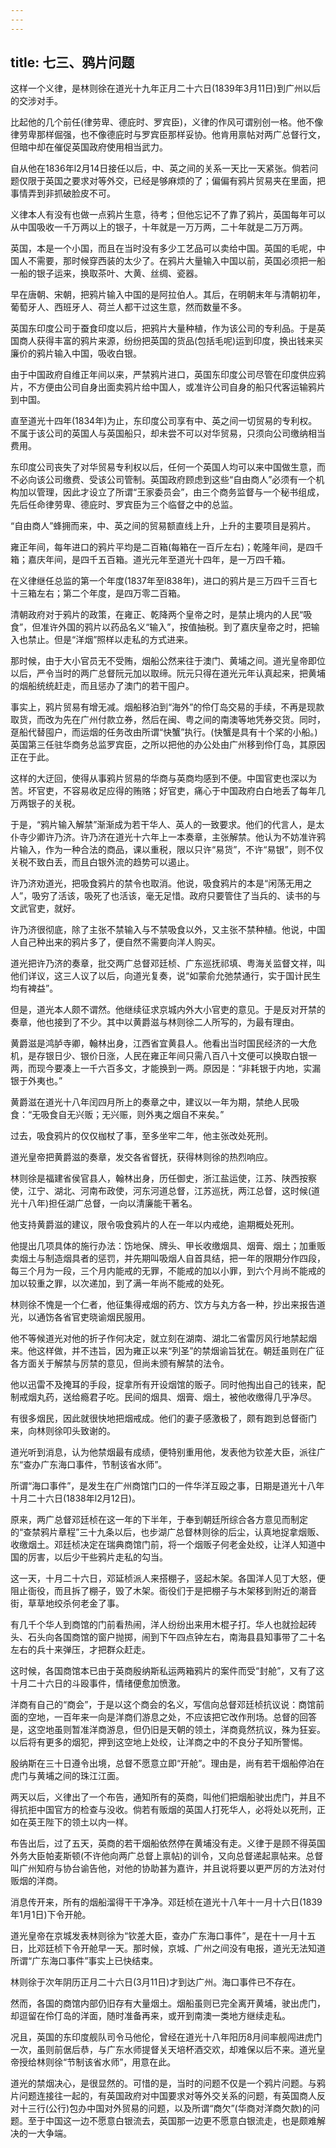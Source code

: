 ```yaml
---
---
---
```

title: 七三、鸦片问题
---



这样一个义律，是林则徐在道光十九年正月二十六日(1839年3月11日)到广州以后的交涉对手。

比起他的几个前任(律劳卑、德庇时、罗宾臣)，义律的作风可谓别创一格。他不像律劳卑那样倔强，也不像德庇时与罗宾臣那样妥协。他肯用禀帖对两广总督行文，但暗中却在催促英国政府使用相当武力。

自从他在1836年l2月14日接任以后，中、英之间的关系一天比一天紧张。倘若问题仅限于英国之要求对等外交，已经是够麻烦的了；偏偏有鸦片贸易夹在里面，把事情弄到非抓破脸皮不可。

义律本人有没有也做一点鸦片生意，待考；但他忘记不了靠了鸦片，英国每年可以从中国吸收一千万两以上的银子，十年就是一万万两，二十年就是二万万两。

英国，本是一个小国，而且在当时没有多少工艺品可以卖给中国。英国的毛呢，中国人不需要，那时候穿西装的太少了。在鸦片大量输入中国以前，英国必须把一船一船的银子运来，换取茶叶、大黄、丝绸、瓷器。

早在唐朝、宋朝，把鸦片输入中国的是阿拉伯人。其后，在明朝末年与清朝初年，葡萄牙人、西班牙人、荷兰人都干过这生意，然而数量不多。

英国东印度公司于蚕食印度以后，把鸦片大量种植，作为该公司的专利品。于是英国商人获得丰富的鸦片来源，纷纷把英国的货品(包括毛呢)运到印度，换出钱来买廉价的鸦片输入中国，吸收白银。

由于中国政府自维正年间以来，严禁鸦片进口，英国东印度公司尽管在印度供应鸦片，不方便由公司自身出面卖鸦片给中国人，或准许公司自身的船只代客运输鸦片到中国。

直至道光十四年(1834年)为止，东印度公司享有中、英之间一切贸易的专利权。不属于该公司的英国人与英国船只，却未尝不可以对华贸易，只须向公司缴纳相当费用。

东印度公司丧失了对华贸易专利权以后，任何一个英国人均可以来中国做生意，而不必向该公司缴费、受该公司管制。英国政府顾虑到这些“自由商人”必须有一个机构加以管理，因此才设立了所谓“王家委员会”，由三个商务监督与一个秘书组成，先后任命律劳卑、德庇时、罗宾臣为三个临督之中的总监。

“自由商人”蜂拥而来，中、英之间的贸易额直线上升，上升的主要项目是鸦片。

雍正年间，每年进口的鸦片平均是二百箱(每箱在一百斤左右)；乾隆年间，是四千箱；嘉庆年间，是四千五百箱。道光元年至道光十四年，是一万四千箱。

在义律继任总监的第一个年度(1837年至l838年)，进口的鸦片是三万四千三百七十三箱左右；第二个年度，是四万零二百箱。

清朝政府对于鸦片的政策，在雍正、乾降两个皇帝之时，是禁止境内的人民“吸食”，但准许外国的鸦片以药品名义“输入”，按值抽税。到了嘉庆皇帝之时，把输入也禁止。但是“洋烟”照样以走私的方式进来。

那时候，由于大小官员无不受贿，烟船公然来往于澳门、黄埔之间。道光皇帝即位以后，严令当时的两广总督阮元加以取缔。阮元只得在道光元年认真起来，把黄埔的烟船统统赶走，而且惩办了澳门的若干囤户。

事实上，鸦片贸易有增无减。烟船移泊到“海外”的伶仃岛交易的手续，不再是现款取货，而改为先在广州付款立券，然后在闽、粤之间的南澳等地凭券交货。同时，趸船代替囤户，而运烟的任务改由所谓“快蟹”执行。(快蟹是具有十个桨的小船。) 英国第三任驻华商务总监罗宾臣，之所以把他的办公处由广州移到伶仃岛，其原因正在于此。

这样的大迂回，使得从事鸦片贸易的华商与英商均感到不便。中国官吏也深以为苦。坏官吏，不容易收足应得的贿赂；好官吏，痛心于中国政府白白地丢了每年几万两银子的关税。

于是，“鸦片输入解禁”渐渐成为若干华人、英人的一致要求。他们的代言人，是太仆寺少卿许乃济。许乃济在道光十六年上一本奏章，主张解禁。他认为不妨准许鸦片输入，作为一种合法的商品，课以重税，限以只许“易货”，不许“易银”，则不仅关税不致白丢，而且白银外流的趋势可以遏止。

许乃济劝道光，把吸食鸦片的禁令也取消。他说，吸食鸦片的本是“闲荡无用之人”，吸穷了活该，吸死了也活该，毫无足惜。政府只要管住了当兵的、读书的与文武官吏，就好。

许乃济很彻底，除了主张不禁输入与不禁吸食以外，又主张不禁种植。他说，中国人自己种出来的鸦片多了，便自然不需要向洋人购买。

道光把许乃济的奏章，批交两广总督邓廷桢、广东巡抚祁填、粤海关监督文祥，叫他们详议，这三人议了以后，向道光复奏，说“如蒙俞允弛禁通行，实于国计民生均有裨益”。

但是，道光本人颇不谓然。他继续征求京城内外大小官吏的意见。于是反对开禁的奏章，他也接到了不少。其中以黄爵滋与林则徐二人所写的，为最有理由。

黄爵滋是鸿胪寺卿，翰林出身，江西省宜黄县人。他看出当时国民经济的一大危机，是存银日少、银价日涨，人民在雍正年间只需八百八十文便可以换取白银一两，而现今要凑上一千六百多文，才能换到一两。原因是：“非耗银于内地，实漏银于外夷也。”

黄爵滋在道光十八年闰四月所上的奏章之中，建议以一年为期，禁绝人民吸食：“无吸食自无兴贩；无兴赈，则外夷之烟自不来矣。”

过去，吸食鸦片的仅仅枷杖了事，至多坐牢二年，他主张改处死刑。

道光皇帝把黄爵滋的奏章，发交各省督抚，获得林则徐的热烈响应。

林则徐是福建省侯官县人，翰林出身，历任御史，浙江盐运使，江苏、陕西按察使，江宁、湖北、河南布政使，河东河道总督，江苏巡抚，两江总督，这时候(道光十八年)担任湖广总督，一向以清廉能干著名。

他支持黄爵滋的建议，限令吸食鸦片的人在一年以内戒绝，逾期概处死刑。

他提出几项具体的施行办法：饬地保、牌头、甲长收缴烟具、烟膏、烟土；加重贩卖烟土与制造烟具者的惩罚，并先期叫吸烟人自首具结，把一年的限期分作四段，每三个月为一段，三个月内能戒的无罪，不能戒的加以小罪，到六个月尚不能戒的加以较重之罪，以次递加，到了满一年尚不能戒的处死。

林则徐不愧是一个仁者，他征集得戒烟的药方、饮方与丸方各一种，抄出来报告道光，以通饬各省官吏晓谕烟民服用。

他不等候道光对他的折子作何决定，就立刻在湖南、湖北二省雷厉风行地禁起烟来。他这样做，并不违旨，因为雍正以来“列圣”的禁烟谕旨犹在。朝廷虽则在广征各方面关于解禁与厉禁的意见，但尚未颁有解禁的法令。

他以迅雷不及掩耳的手段，捉拿所有开设烟馆的贩子。同时他掏出自己的钱来，配制戒烟丸药，送给瘾君子吃。民间的烟具、烟膏、烟土，被他收缴得几乎净尽。

有很多烟民，因此就很快地把烟戒成。他们的妻子感激极了，颇有跑到总督衙门来，向林则徐叩头致谢的。

道光听到消息，认为他禁烟最有成绩，便特别重用他，发表他为钦差大臣，派往广东“查办广东海口事件，节制该省水师”。

所谓“海口事件”，是发生在广州商馆门口的一件华洋互殴之事，日期是道光十八年十月二十六日(1838年l2月12日)。

原来，两广总督邓廷桢在这一年的下半年，于奉到朝廷所综合各方意见而制定的“查禁鸦片章程”三十九条以后，也步湖广总督林则徐的后尘，认真地捉拿烟贩、收缴烟土。邓廷桢决定在瑞典商馆门前，将一个烟贩子何老金处绞，让洋人知道中国的厉害，以后少干些鸦片走私的勾当。

这一天，十月二十六日，邓延桢派人来搭棚子，竖起木架。各国洋人见丁大怒，便阻止衙役，而且拆了棚子，毁了木架。衙役们于是把棚子与木架移到附近的潮音街，草草地绞杀何老金了事。

有几千个华人到商馆的门前看热闹，洋人纷纷出来用木棍子打。华人也就捡起砖头、石头向各国商馆的窗户抛掷，闹到下午四点钟左右，南海县县知事带了二十名左右的兵十来弹压，才把群众赶走。

这时候，各国商馆本已由于英商殷纳斯私运两箱鸦片的案件而受“封舱”，又有了这十月二十六日的斗殴事件，情绪便愈加愤激。

洋商有自己的“商会”，于是以这个商会的名义，写信向总督邓廷桢抗议说：商馆前面的空地，一百年来一向是洋商们游息之处，不应该把它改作刑场。总督的回答是，这空地虽则暂准洋商游息，但仍旧是天朝的领土，洋商竟然抗议，殊为狂妄。以后将有更多的烟犯，押到这空地上处绞，让洋商之中的不良分子知所警惕。

殷纳斯在三十日遵令出境，总督不愿意立即“开舱”。理由是，尚有若干烟船停泊在虎门与黄埔之间的珠江江面。

两天以后，义律出了一个布告，通知所有的英商，叫他们把烟船驶出虎门，并且不得抗拒中国官方的检查与没收。倘若有贩烟的英国人打死华人，必将处以死刑，正如在英王陛下的领土以内一样。

布告出后，过了五天，英商的若干烟船依然停在黄埔没有走。义律于是顾不得英国外务大臣帕麦斯顿(不许他向两广总督上禀帖)的训令，又向总督递起禀帖来。总督叫广州知府与协台谕告他，对他的协助甚为嘉许，并且说将要以更严厉的方法对付贩烟的洋商。

消息传开来，所有的烟船溜得干干净净。邓廷桢在道光十八年十一月十六日(1839年1月1日)下令开舱。

道光皇帝在京城发表林则徐为“钦差大臣，查办广东海口事件”，是在十一月十五日，比邓廷桢下令开舱早一天。那时候，京城、广州之间没有电报，道光无法知道所谓“广东海口事件”事实上已快结束。

林则徐于次年阴历正月二十六日(3月11日)才到达广州。海口事件已不存在。

然而，各国的商馆内部仍旧存有大量烟土。烟船虽则已完全离开黄埔，驶出虎门，却逗留在伶仃岛的洋面，随时准备再来，或开到南澳一类地方继续走私。

况且，英国的东印度舰队司令马他伦，曾经在道光十八年阳历8月间率舰闯进虎门一次，虽则前倨后恭，与广东水师提督关天培杯酒交欢，却难保以后不来。道光皇帝授给林则徐“节制该省水师”，用意在此。

道光的禁烟决心，是很显然的。可惜的是，当时的问题不仅是一个鸦片问题。与鸦片问题连接往一起的，有英国政府对中国要求对等外交关系的问题，有英国商人反对十三行(公行)包办中国对外贸易的问题，以及所谓“商欠”(华商对洋商欠款)的问题。至于中国这一边不愿意白银流去，英国那一边更不愿意白银流走，也是颇难解决的一大争端。